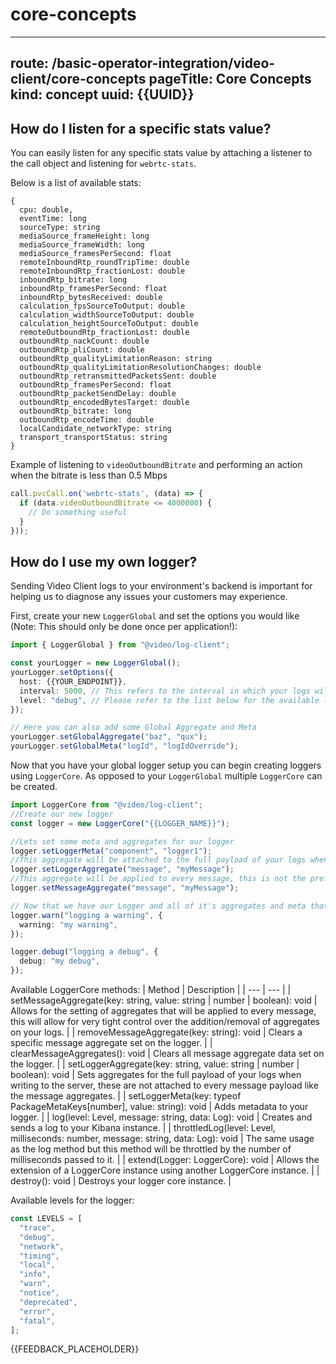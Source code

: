 # core-concepts

---
route: /basic-operator-integration/video-client/core-concepts
pageTitle: Core Concepts
kind: concept
uuid: {{UUID}}
---

## How do I listen for a specific stats value?

You can easily listen for any specific stats value by attaching a listener to the call object and listening for `webrtc-stats`.

Below is a list of available stats:

```
{
  cpu: double,
  eventTime: long
  sourceType: string
  mediaSource_frameHeight: long
  mediaSource_frameWidth: long
  mediaSource_framesPerSecond: float
  remoteInboundRtp_roundTripTime: double
  remoteInboundRtp_fractionLost: double
  inboundRtp_bitrate: long
  inboundRtp_framesPerSecond: float
  inboundRtp_bytesReceived: double
  calculation_fpsSourceToOutput: double
  calculation_widthSourceToOutput: double
  calculation_heightSourceToOutput: double
  remoteOutboundRtp_fractionLost: double
  outboundRtp_nackCount: double
  outboundRtp_pliCount: double
  outboundRtp_qualityLimitationReason: string
  outboundRtp_qualityLimitationResolutionChanges: double
  outboundRtp_retransmittedPacketsSent: double
  outboundRtp_framesPerSecond: float
  outboundRtp_packetSendDelay: double
  outboundRtp_encodedBytesTarget: double
  outboundRtp_bitrate: long
  outboundRtp_encodeTime: double
  localCandidate_networkType: string
  transport_transportStatus: string
}
```

Example of listening to `videoOutboundBitrate` and performing an action when the bitrate is less than 0.5 Mbps

```js
call.pvcCall.on('webrtc-stats', (data) => {
  if (data.videoOutboundBitrate <= 4000000) {
    // Do something useful
  }
}));
```

## How do I use my own logger?

Sending Video Client logs to your environment's backend is important for helping us to diagnose any issues your customers may experience.

First, create your new `LoggerGlobal` and set the options you would like (Note: This should only be done once per application!):

```ts
import { LoggerGlobal } from "@video/log-client";

const yourLogger = new LoggerGlobal();
yourLogger.setOptions({
  host: {{YOUR_ENDPOINT}},
  interval: 5000, // This refers to the interval in which your logs will be sent, 5000 === 5000 Milliseconds.
  level: "debug", // Please refer to the list below for the available levels.
});

// Here you can also add some Global Aggregate and Meta
yourLogger.setGlobalAggregate("baz", "qux");
yourLogger.setGlobalMeta("logId", "logIdOverride");
```

Now that you have your global logger setup you can begin creating loggers using `LoggerCore`. As opposed to your `LoggerGlobal` multiple `LoggerCore` can be created.

```ts
import LoggerCore from "@video/log-client";
//Create our new logger
const logger = new LoggerCore("{{LOGGER_NAME}}");

//Lets set some meta and aggregates for our logger
logger.setLoggerMeta("component", "logger1");
//This aggregate will be attached to the full payload of your logs when writing to the server, this is the preferred usage of an aggregate but does not offer as tight of control.
logger.setLoggerAggregate("message", "myMessage");
//This aggregate will be applied to every message, this is not the preffered usage of an aggregate but does allow for tight control over addition/removal of aggregates.
logger.setMessageAggregate("message", "myMessage");

// Now that we have our Logger and all of it's aggregates and meta that we want set we can start logging.
logger.warn("logging a warning", {
  warning: "my warning",
});

logger.debug("logging a debug", {
  debug: "my debug",
});
```

Available LoggerCore methods:
| Method | Description |
| --- | --- |
| setMessageAggregate(key: string, value: string \| number \| boolean): void | Allows for the setting of aggregates that will be applied to every message, this will allow for very tight control over the addition/removal of aggregates on your logs. |
| removeMessageAggregate(key: string): void | Clears a specific message aggregate set on the logger. |
| clearMessageAggregates(): void | Clears all message aggregate data set on the logger. |
| setLoggerAggregate(key: string, value: string \| number \| boolean): void | Sets aggregates for the full payload of your logs when writing to the server, these are not attached to every message payload like the message aggregates. |
| setLoggerMeta(key: typeof PackageMetaKeys\[number\], value: string): void | Adds metadata to your logger. |
| log(level: Level, message: string, data: Log): void | Creates and sends a log to your Kibana instance. |
| throttledLog(level: Level, milliseconds: number, message: string, data: Log): void | The same usage as the log method but this method will be throttled by the number of milliseconds passed to it. |
| extend(Logger: LoggerCore): void | Allows the extension of a LoggerCore instance using another LoggerCore instance. |
| destroy(): void | Destroys your logger core instance. |

Available levels for the logger:

```ts
const LEVELS = [
  "trace",
  "debug",
  "network",
  "timing",
  "local",
  "info",
  "warn",
  "notice",
  "deprecated",
  "error",
  "fatal",
];
```

{{FEEDBACK_PLACEHOLDER}}
